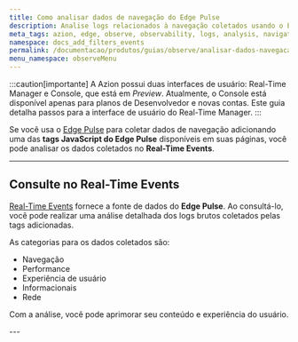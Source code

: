 ```yaml
---
title: Como analisar dados de navegação do Edge Pulse
description: Analise logs relacionados à navegação coletados usando o Edge Pulse.
meta_tags: azion, edge, observe, observability, logs, analysis, navigation, user experience
namespace: docs_add_filters_events
permalink: /documentacao/produtos/guias/observe/analisar-dados-navegacao/
menu_namespace: observeMenu
---
```



:::caution[importante]
A Azion possui duas interfaces de usuário: Real-Time Manager e Console, que está em *Preview*. Atualmente, o Console está disponível apenas para planos de Desenvolvedor e novas contas. Este guia detalha passos para a interface de usuário do Real-Time Manager.
:::

Se você usa o [Edge Pulse](/pt-br/documentacao/produtos/observe/edge-pulse/primeiros-passos/) para coletar dados de navegação adicionando uma das **tags JavaScript do Edge Pulse** disponíveis em suas páginas, você pode analisar os dados coletados no **Real-Time Events**.

<LinkButton link="/documentacao/produtos/observe/edge-pulse/#edge-pulse-javascript-tag" label="saiba mais sobre tags JavaScript" outlined />

---

## Consulte no Real-Time Events

[Real-Time Events](/pt-br/documentacao/produtos/observe/analisar-logs/) fornece a fonte de dados do **Edge Pulse**. Ao consultá-lo, você pode realizar uma análise detalhada dos logs brutos coletados pelas tags adicionadas.

As categorias para os dados coletados são:

- Navegação
- Performance
- Experiência de usuário
- Informacionais
- Rede

Com a análise, você pode aprimorar seu conteúdo e experiência do usuário.

<LinkButton link="/pt-br/documentacao/produtos/observe/real-time-events/#edge-pulse" label="ir para lista de variáveis" outlined />
---

